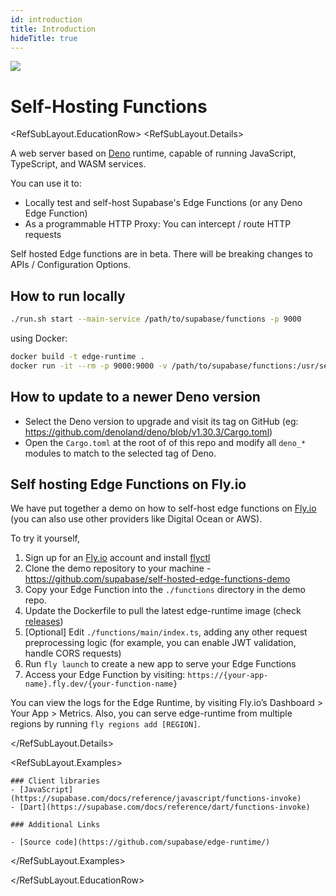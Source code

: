 ```yaml
---
id: introduction
title: Introduction
hideTitle: true
---
```


<div className="flex items-start gap-6 not-prose" id="introduction">
  <img src="/docs/img/icons/menu/reference-analytics.svg" className="w-8 h-8 rounded" />
  <div className="flex flex-col gap-2">
    <h1 className="text-3xl text-scale-1200 m-0">Self-Hosting Functions</h1>
  </div>
</div>

<RefSubLayout.EducationRow>
  <RefSubLayout.Details>

A web server based on [Deno](https://deno.land) runtime, capable of running JavaScript, TypeScript, and WASM services.

You can use it to:

- Locally test and self-host Supabase's Edge Functions (or any Deno Edge Function)
- As a programmable HTTP Proxy: You can intercept / route HTTP requests

<Admonition type="info" label="Beta Version">
  Self hosted Edge functions are in beta. There will be breaking changes to APIs / Configuration
  Options.
</Admonition>

## How to run locally

```bash
./run.sh start --main-service /path/to/supabase/functions -p 9000
```

using Docker:

```bash
docker build -t edge-runtime .
docker run -it --rm -p 9000:9000 -v /path/to/supabase/functions:/usr/services supabase/edge-runtime start --main-service /usr/services
```

## How to update to a newer Deno version

- Select the Deno version to upgrade and visit its tag on GitHub (eg: https://github.com/denoland/deno/blob/v1.30.3/Cargo.toml)
- Open the `Cargo.toml` at the root of of this repo and modify all `deno_*` modules to match to the selected tag of Deno.

## Self hosting Edge Functions on Fly.io

We have put together a demo on how to self-host edge functions on [Fly.io](http://Fly.io) (you can also use other providers like Digital Ocean or AWS).

To try it yourself,

1. Sign up for an [Fly.io](http://Fly.io) account and install [flyctl](https://fly.io/docs/hands-on/install-flyctl/)
2. Clone the demo repository to your machine - https://github.com/supabase/self-hosted-edge-functions-demo
3. Copy your Edge Function into the `./functions` directory in the demo repo.
4. Update the Dockerfile to pull the latest edge-runtime image (check [releases](https://github.com/supabase/edge-runtime/pkgs/container/edge-runtime))
5. [Optional] Edit `./functions/main/index.ts`, adding any other request preprocessing logic (for example, you can enable JWT validation, handle CORS requests)
6. Run `fly launch` to create a new app to serve your Edge Functions
7. Access your Edge Function by visiting:
   `https://{your-app-name}.fly.dev/{your-function-name}`

You can view the logs for the Edge Runtime, by visiting Fly.io’s Dashboard > Your App > Metrics. Also, you can serve edge-runtime from multiple regions by running `fly regions add [REGION]`.

  </RefSubLayout.Details>

  <RefSubLayout.Examples>

    ### Client libraries
    - [JavaScript](https://supabase.com/docs/reference/javascript/functions-invoke)
    - [Dart](https://supabase.com/docs/reference/dart/functions-invoke)

    ### Additional Links

    - [Source code](https://github.com/supabase/edge-runtime/)

  </RefSubLayout.Examples>

</RefSubLayout.EducationRow>

